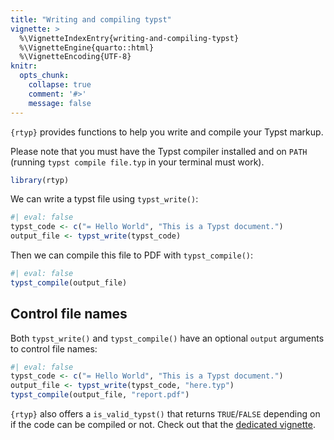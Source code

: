 ```yaml
---
title: "Writing and compiling typst"
vignette: >
  %\VignetteIndexEntry{writing-and-compiling-typst}
  %\VignetteEngine{quarto::html}
  %\VignetteEncoding{UTF-8}
knitr:
  opts_chunk:
    collapse: true
    comment: '#>'
    message: false
---
```


`{rtyp}` provides functions to help you write and compile your Typst markup. 

Please note that you must have the Typst compiler installed and on `PATH` (running `typst compile file.typ` in your terminal must work).

```r
library(rtyp)
```

We can write a typst file using `typst_write()`:

```r
#| eval: false
typst_code <- c("= Hello World", "This is a Typst document.")
output_file <- typst_write(typst_code)
```

Then we can compile this file to PDF with `typst_compile()`:

```r
#| eval: false
typst_compile(output_file)
```

## Control file names

Both `typst_write()` and `typst_compile()` have an optional `output` arguments to control file names:

```r
#| eval: false
typst_code <- c("= Hello World", "This is a Typst document.")
output_file <- typst_write(typst_code, "here.typ")
typst_compile(output_file, "report.pdf")
```

`{rtyp}` also offers a `is_valid_typst()` that returns `TRUE`/`FALSE` depending on if the code can be compiled or not. Check out that the [dedicated vignette](../typst-validation.hml).
